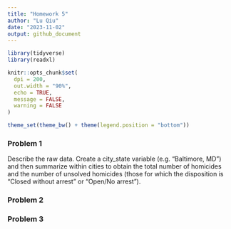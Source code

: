 ```yaml
---
title: "Homework 5"
author: "Lu Qiu"
date: "2023-11-02"
output: github_document
---
```


```r
library(tidyverse)
library(readxl)

knitr::opts_chunk$set(
  dpi = 200,
  out.width = "90%", 
  echo = TRUE, 
  message = FALSE, 
  warning = FALSE
)

theme_set(theme_bw() + theme(legend.position = "bottom"))

```

### Problem 1
Describe the raw data. Create a city_state variable (e.g. “Baltimore, MD”) and then summarize within cities to obtain the total number of homicides and the number of unsolved homicides (those for which the disposition is “Closed without arrest” or “Open/No arrest”).

### Problem 2


### Problem 3